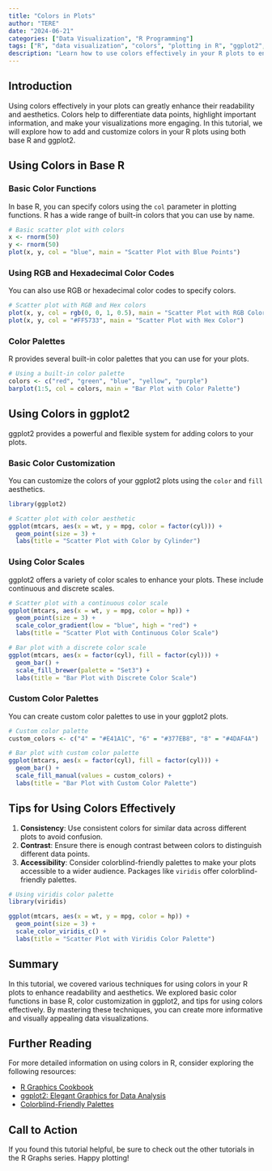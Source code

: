 ```yaml
---
title: "Colors in Plots"
author: "TERE"
date: "2024-06-21"
categories: ["Data Visualization", "R Programming"]
tags: ["R", "data visualization", "colors", "plotting in R", "ggplot2", "graphics"]
description: "Learn how to use colors effectively in your R plots to enhance readability and aesthetics. This tutorial covers various techniques for adding and customizing colors in your visualizations using base R and ggplot2."
---
```


## Introduction

Using colors effectively in your plots can greatly enhance their readability and aesthetics. Colors help to differentiate data points, highlight important information, and make your visualizations more engaging. In this tutorial, we will explore how to add and customize colors in your R plots using both base R and ggplot2.

## Using Colors in Base R

### Basic Color Functions

In base R, you can specify colors using the `col` parameter in plotting functions. R has a wide range of built-in colors that you can use by name.

```r
# Basic scatter plot with colors
x <- rnorm(50)
y <- rnorm(50)
plot(x, y, col = "blue", main = "Scatter Plot with Blue Points")
```

### Using RGB and Hexadecimal Color Codes

You can also use RGB or hexadecimal color codes to specify colors.

```r
# Scatter plot with RGB and Hex colors
plot(x, y, col = rgb(0, 0, 1, 0.5), main = "Scatter Plot with RGB Color")
plot(x, y, col = "#FF5733", main = "Scatter Plot with Hex Color")
```

### Color Palettes

R provides several built-in color palettes that you can use for your plots.

```r
# Using a built-in color palette
colors <- c("red", "green", "blue", "yellow", "purple")
barplot(1:5, col = colors, main = "Bar Plot with Color Palette")
```

## Using Colors in ggplot2

ggplot2 provides a powerful and flexible system for adding colors to your plots.

### Basic Color Customization

You can customize the colors of your ggplot2 plots using the `color` and `fill` aesthetics.

```r
library(ggplot2)

# Scatter plot with color aesthetic
ggplot(mtcars, aes(x = wt, y = mpg, color = factor(cyl))) +
  geom_point(size = 3) +
  labs(title = "Scatter Plot with Color by Cylinder")
```

### Using Color Scales

ggplot2 offers a variety of color scales to enhance your plots. These include continuous and discrete scales.

```r
# Scatter plot with a continuous color scale
ggplot(mtcars, aes(x = wt, y = mpg, color = hp)) +
  geom_point(size = 3) +
  scale_color_gradient(low = "blue", high = "red") +
  labs(title = "Scatter Plot with Continuous Color Scale")

# Bar plot with a discrete color scale
ggplot(mtcars, aes(x = factor(cyl), fill = factor(cyl))) +
  geom_bar() +
  scale_fill_brewer(palette = "Set3") +
  labs(title = "Bar Plot with Discrete Color Scale")
```

### Custom Color Palettes

You can create custom color palettes to use in your ggplot2 plots.

```r
# Custom color palette
custom_colors <- c("4" = "#E41A1C", "6" = "#377EB8", "8" = "#4DAF4A")

# Bar plot with custom color palette
ggplot(mtcars, aes(x = factor(cyl), fill = factor(cyl))) +
  geom_bar() +
  scale_fill_manual(values = custom_colors) +
  labs(title = "Bar Plot with Custom Color Palette")
```

## Tips for Using Colors Effectively

1. **Consistency**: Use consistent colors for similar data across different plots to avoid confusion.
2. **Contrast**: Ensure there is enough contrast between colors to distinguish different data points.
3. **Accessibility**: Consider colorblind-friendly palettes to make your plots accessible to a wider audience. Packages like `viridis` offer colorblind-friendly palettes.

```r
# Using viridis color palette
library(viridis)

ggplot(mtcars, aes(x = wt, y = mpg, color = hp)) +
  geom_point(size = 3) +
  scale_color_viridis_c() +
  labs(title = "Scatter Plot with Viridis Color Palette")
```

## Summary

In this tutorial, we covered various techniques for using colors in your R plots to enhance readability and aesthetics. We explored basic color functions in base R, color customization in ggplot2, and tips for using colors effectively. By mastering these techniques, you can create more informative and visually appealing data visualizations.

## Further Reading

For more detailed information on using colors in R, consider exploring the following resources:

- [R Graphics Cookbook](https://r-graphics.org/)
- [ggplot2: Elegant Graphics for Data Analysis](https://ggplot2-book.org/)
- [Colorblind-Friendly Palettes](https://cran.r-project.org/web/packages/viridis/vignettes/intro-to-viridis.html)

## Call to Action

If you found this tutorial helpful, be sure to check out the other tutorials in the R Graphs series. Happy plotting!